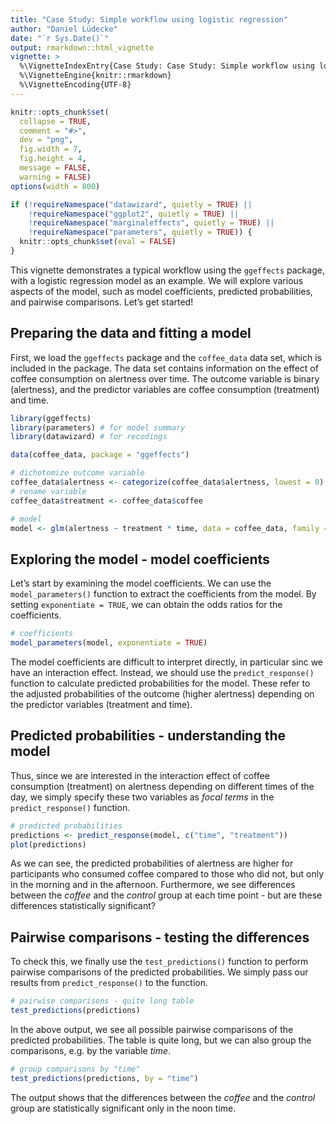 ```yaml
---
title: "Case Study: Simple workflow using logistic regression"
author: "Daniel Lüdecke"
date: "`r Sys.Date()`"
output: rmarkdown::html_vignette
vignette: >
  %\VignetteIndexEntry{Case Study: Case Study: Simple workflow using logistic regression}
  %\VignetteEngine{knitr::rmarkdown}
  %\VignetteEncoding{UTF-8}
---
```


```r
knitr::opts_chunk$set(
  collapse = TRUE,
  comment = "#>",
  dev = "png",
  fig.width = 7,
  fig.height = 4,
  message = FALSE,
  warning = FALSE)
options(width = 800)

if (!requireNamespace("datawizard", quietly = TRUE) ||
    !requireNamespace("ggplot2", quietly = TRUE) ||
    !requireNamespace("marginaleffects", quietly = TRUE) ||
    !requireNamespace("parameters", quietly = TRUE)) {
  knitr::opts_chunk$set(eval = FALSE)
}
```

This vignette demonstrates a typical workflow using the `ggeffects` package, with a logistic regression model as an example. We will explore various aspects of the model, such as model coefficients, predicted probabilities, and pairwise comparisons. Let's get started!

## Preparing the data and fitting a model

First, we load the `ggeffects` package and the `coffee_data` data set, which is included in the package. The data set contains information on the effect of coffee consumption on alertness over time. The outcome variable is binary (alertness), and the predictor variables are coffee consumption (treatment) and time.

```r
library(ggeffects)
library(parameters) # for model summary
library(datawizard) # for recodings

data(coffee_data, package = "ggeffects")

# dichotomize outcome variable
coffee_data$alertness <- categorize(coffee_data$alertness, lowest = 0)
# rename variable
coffee_data$treatment <- coffee_data$coffee

# model
model <- glm(alertness ~ treatment * time, data = coffee_data, family = binomial())
```

## Exploring the model - model coefficients

Let's start by examining the model coefficients. We can use the `model_parameters()` function to extract the coefficients from the model. By setting `exponentiate = TRUE`, we can obtain the odds ratios for the coefficients.

```r
# coefficients
model_parameters(model, exponentiate = TRUE)
```

The model coefficients are difficult to interpret directly, in particular sinc we have an interaction effect. Instead, we should use the `predict_response()` function to calculate predicted probabilities for the model. These refer to the adjusted probabilities of the outcome (higher alertness) depending on the predictor variables (treatment and time).

## Predicted probabilities - understanding the model

Thus, since we are interested in the interaction effect of coffee consumption (treatment) on alertness depending on different times of the day, we simply specify these two variables as _focal terms_ in the `predict_response()` function.

```r
# predicted probabilities
predictions <- predict_response(model, c("time", "treatment"))
plot(predictions)
```

As we can see, the predicted probabilities of alertness are higher for participants who consumed coffee compared to those who did not, but only in the morning and in the afternoon. Furthermore, we see differences between the _coffee_ and the _control_ group at each time point - but are these differences statistically significant?

## Pairwise comparisons - testing the differences

To check this, we finally use the `test_predictions()` function to perform pairwise comparisons of the predicted probabilities. We simply pass our results from `predict_response()` to the function.

```r
# pairwise comparisons - quite long table
test_predictions(predictions)
```

In the above output, we see all possible pairwise comparisons of the predicted probabilities. The table is quite long, but we can also group the comparisons, e.g. by the variable _time_.

```r
# group comparisons by "time"
test_predictions(predictions, by = "time")
```

The output shows that the differences between the _coffee_ and the _control_ group are statistically significant only in the noon time.
